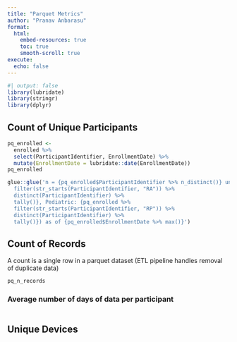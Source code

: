 ```yaml
---
title: "Parquet Metrics"
author: "Pranav Anbarasu"
format:
  html:
    embed-resources: true
    toc: true
    smooth-scroll: true
execute:
  echo: false
---
```


```r
#| output: false
library(lubridate)
library(stringr)
library(dplyr)
```

## Count of Unique Participants

```r
pq_enrolled <- 
  enrolled %>% 
  select(ParticipantIdentifier, EnrollmentDate) %>% 
  mutate(EnrollmentDate = lubridate::date(EnrollmentDate))
pq_enrolled
```

```r
glue::glue('n = {pq_enrolled$ParticipantIdentifier %>% n_distinct()} unique participants (Adults: {pq_enrolled %>%
  filter(str_starts(ParticipantIdentifier, "RA")) %>%
  distinct(ParticipantIdentifier) %>%
  tally()}, Pediatric: {pq_enrolled %>%
  filter(str_starts(ParticipantIdentifier, "RP")) %>%
  distinct(ParticipantIdentifier) %>%
  tally()}) as of {pq_enrolled$EnrollmentDate %>% max()}')
```


## Count of Records

A count is a single row in a parquet dataset (ETL pipeline handles removal of duplicate data)

```r
pq_n_records
```

### Average number of days of data per participant

```r

```


## Unique Devices

```r

```

